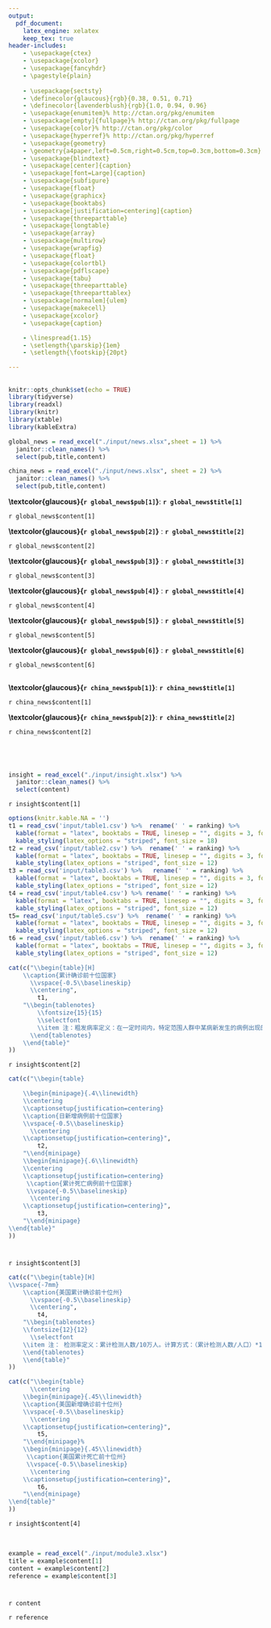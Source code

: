 ```yaml
---
output: 
  pdf_document:
    latex_engine: xelatex
    keep_tex: true
header-includes:
    - \usepackage{ctex}
    - \usepackage{xcolor}
    - \usepackage{fancyhdr}
    - \pagestyle{plain}
    
    - \usepackage{sectsty}
    - \definecolor{glaucous}{rgb}{0.38, 0.51, 0.71}
    - \definecolor{lavenderblush}{rgb}{1.0, 0.94, 0.96}
    - \usepackage{enumitem}% http://ctan.org/pkg/enumitem
    - \usepackage[empty]{fullpage}% http://ctan.org/pkg/fullpage
    - \usepackage{color}% http://ctan.org/pkg/color
    - \usepackage{hyperref}% http://ctan.org/pkg/hyperref
    - \usepackage{geometry}
    - \geometry{a4paper,left=0.5cm,right=0.5cm,top=0.3cm,bottom=0.3cm}
    - \usepackage{blindtext}
    - \usepackage[center]{caption}
    - \usepackage[font=Large]{caption}
    - \usepackage{subfigure}
    - \usepackage{float}
    - \usepackage{graphicx}
    - \usepackage{booktabs}
    - \usepackage[justification=centering]{caption}
    - \usepackage{threeparttable}
    - \usepackage{longtable}
    - \usepackage{array}
    - \usepackage{multirow}
    - \usepackage{wrapfig}
    - \usepackage{float}
    - \usepackage{colortbl}
    - \usepackage{pdflscape}
    - \usepackage{tabu}
    - \usepackage{threeparttable}
    - \usepackage{threeparttablex}
    - \usepackage[normalem]{ulem}
    - \usepackage{makecell}
    - \usepackage{xcolor}
    - \usepackage{caption}

    - \linespread{1.15}
    - \setlength{\parskip}{1em}
    - \setlength{\footskip}{20pt}

---
```

\captionsetup[figure]{name={图},labelsep=space} 
\captionsetup[table]{name={表},labelsep=space} 
\fontsize{22}{22}
\selectfont
\vspace{-10truemm}

\newcommand{\resheading}[1]{%
  \noindent\fcolorbox{lavenderblush}{lavenderblush}{\makebox[\dimexpr\textwidth-2\fboxsep-2\fboxrule][l]{\textbf{~#1}}}%
}

\begin{center}
\includegraphics[height=2cm]{./input/logo2.png} 
\end{center}


\begin{center}
\fontsize{45}{45}
\textcolor{glaucous}{\textbf{新冠早报}}
\end{center}

\begin{center}
\fontsize{22}{22}
{\textcolor{glaucous}{\textbf{第13期 \space 4月8日}}}
\end{center}


\resheading{\Huge 每日新闻}


## \textcolor{glaucous}{\Huge 国际}


```r
knitr::opts_chunk$set(echo = TRUE)
library(tidyverse)
library(readxl)
library(knitr)
library(xtable)
library(kableExtra)

global_news = read_excel("./input/news.xlsx",sheet = 1) %>%
  janitor::clean_names() %>% 
  select(pub,title,content)

china_news = read_excel("./input/news.xlsx", sheet = 2) %>%
  janitor::clean_names() %>% 
  select(pub,title,content)
```


**\textcolor{glaucous}{`r global_news$pub[1]`}**: **`r global_news$title[1]`**

`r global_news$content[1]`

**\textcolor{glaucous}{`r global_news$pub[2]`}** : **`r global_news$title[2]`**

`r global_news$content[2]`

**\textcolor{glaucous}{`r global_news$pub[3]`}** : **`r global_news$title[3]`**

`r global_news$content[3]`

**\textcolor{glaucous}{`r global_news$pub[4]`}** : **`r global_news$title[4]`**

`r global_news$content[4]`

**\textcolor{glaucous}{`r global_news$pub[5]`}** : **`r global_news$title[5]`**

`r global_news$content[5]`

**\textcolor{glaucous}{`r global_news$pub[6]`}** : **`r global_news$title[6]`**

`r global_news$content[6]`

## \textcolor{glaucous}{\Huge 国内}
**\textcolor{glaucous}{`r china_news$pub[1]`}**: **`r china_news$title[1]`**

`r china_news$content[1]`

**\textcolor{glaucous}{`r china_news$pub[2]`}**: **`r china_news$title[2]`**

`r china_news$content[2]`



\

\resheading{\Huge 疫情观察}

\begin{Large}
{数据源：约翰霍普金斯大学，The COVID Tracking Project \\ 数据截止至：北京时间3月28日 早4:00}
\end{Large}

# \textcolor{glaucous}{\Huge 一、世界疫情}
```r
insight = read_excel("./input/insight.xlsx") %>%
  janitor::clean_names() %>% 
  select(content)
```

`r insight$content[1]`

\begin{figure}[H]
\caption{世界疫情分布图} %最终文档中希望显示的图片标题
\centering
\includegraphics[]{./input/covid1.png} %插入图片，[]中设置图片大小，{}中是图片文件名
\label{} %用于文内引用的标签
\end{figure}


```r
options(knitr.kable.NA = '')
t1 = read_csv('input/table1.csv') %>%  rename(' ' = ranking) %>%
  kable(format = "latex", booktabs = TRUE, linesep = "", digits = 3, format.args = list(big.mark = ',')) %>% 
  kable_styling(latex_options = "striped", font_size = 18)
t2 = read_csv('input/table2.csv') %>%  rename(' ' = ranking) %>% 
  kable(format = "latex", booktabs = TRUE, linesep = "", digits = 3, format.args = list(big.mark = ',')) %>% 
  kable_styling(latex_options = "striped", font_size = 12)
t3 = read_csv('input/table3.csv') %>%   rename(' ' = ranking) %>% 
  kable(format = "latex", booktabs = TRUE, linesep = "", digits = 3, format.args = list(big.mark = ',')) %>% 
  kable_styling(latex_options = "striped", font_size = 12)
t4 = read_csv('input/table4.csv') %>% rename(' ' = ranking) %>% 
  kable(format = "latex", booktabs = TRUE, linesep = "", digits = 3, format.args = list(big.mark = ',')) %>% 
  kable_styling(latex_options = "striped", font_size = 12)
t5= read_csv('input/table5.csv') %>%  rename(' ' = ranking) %>% 
  kable(format = "latex", booktabs = TRUE, linesep = "", digits = 3, format.args = list(big.mark = ',')) %>% 
  kable_styling(latex_options = "striped", font_size = 12)
t6 = read_csv('input/table6.csv') %>%  rename(' ' = ranking) %>% 
  kable(format = "latex", booktabs = TRUE, linesep = "", digits = 3, format.args = list(big.mark = ',')) %>% 
  kable_styling(latex_options = "striped", font_size = 12)
```

```r
cat(c("\\begin{table}[H]
    \\caption{累计确诊前十位国家}
      \\vspace{-0.5\\baselineskip}
      \\centering",
        t1,
    "\\begin{tablenotes}
        \\fontsize{15}{15}
        \\selectfont
        \\item 注：粗发病率定义：在一定时间内，特定范围人群中某病新发生的病例出现的频率。计算方式：（累计确诊病例/人口）×10万  %此处加入注释信息
      \\end{tablenotes}
    \\end{table}"
))
```



`r insight$content[2]`

```r
cat(c("\\begin{table}

    \\begin{minipage}{.4\\linewidth}
    \\centering
    \\captionsetup{justification=centering}
    \\caption{日新增病例前十位国家}
    \\vspace{-0.5\\baselineskip}
      \\centering
    \\captionsetup{justification=centering}",
        t2,
    "\\end{minipage}
    \\begin{minipage}{.6\\linewidth}
    \\centering
    \\captionsetup{justification=centering}
     \\caption{累计死亡病例前十位国家}
     \\vspace{-0.5\\baselineskip}
      \\centering
    \\captionsetup{justification=centering}",
        t3,
    "\\end{minipage} 
\\end{table}"
))
```

\begin{figure}[H]
\centering
\begin{minipage}[b]{0.48\linewidth}
\caption{日新增确诊病例国家趋势图\\（中国及其他前五位国家）}
\includegraphics[]{./input/covid2.pdf}
\label{}
\end{minipage}
\quad
\begin{minipage}[b]{0.48\linewidth}
\caption{日新增死亡病例国家趋势图\\（前五位国家） }
\includegraphics[]{./input/covid3.pdf}
\label{}
\end{minipage}
\end{figure}




# \textcolor{glaucous}{\Huge 二、美国疫情}

`r insight$content[3]`

\begin{figure}[H] 
\caption{美国本土疫情分布图} %最终文档中希望显示的图片标题
\centering
\includegraphics[]{./input/covid4.png} %插入图片，[]中设置图片大小，{}中是图片文件名
\label{} %用于文内引用的标签
\end{figure}


```r
cat(c("\\begin{table}[H]
\\vspace{-7mm}
    \\caption{美国累计确诊前十位州}
      \\vspace{-0.5\\baselineskip}
      \\centering",
        t4,
    "\\begin{tablenotes}
    \\fontsize{12}{12}
      \\selectfont
    \\item 注： 检测率定义：累计检测人数/10万人。计算方式：（累计检测人数/人口）*10万
    \\end{tablenotes}
    \\end{table}"
))
```



\begin{figure}[H]
\centering
\begin{minipage}[b]{0.48\linewidth}
\caption{美国日新增确诊前五位州趋势图}
\includegraphics[]{./input/covid5.pdf}
\label{}
\end{minipage}
\quad
\begin{minipage}[b]{0.48\linewidth}
\caption{美国日新增死亡前五位州趋势图}
\includegraphics[]{./input/covid6.pdf}
\label{}
\end{minipage}
\end{figure}


```r
cat(c("\\begin{table}
      \\centering
    \\begin{minipage}{.45\\linewidth}
    \\caption{美国新增确诊前十位州}
    \\vspace{-0.5\\baselineskip}
      \\centering
    \\captionsetup{justification=centering}",
        t5,
    "\\end{minipage}%
    \\begin{minipage}{.45\\linewidth}
     \\caption{美国累计死亡前十位州}
     \\vspace{-0.5\\baselineskip}
      \\centering
    \\captionsetup{justification=centering}",
        t6,
    "\\end{minipage} 
\\end{table}"
))
```



`r insight$content[4]`

\

\resheading{\Huge 案例分析}

```r
example = read_excel("./input/module3.xlsx")
title = example$content[1]
content = example$content[2]
reference = example$content[3]
```


# \textcolor{glaucous}{\Huge `r title`}

`r content`




\Large `r reference`


\centering
\fontsize{12}{12}
\selectfont
\begin{tabular}{ll}

主编：马晶  &  副主编:薛成海\,  仁晖  \\
执行责任编辑:王冠  & 责任编辑:乐昊欣\, 闫怡璇 \\
新闻组:张宁\, 张心其  & 数据分析:杜兆慧 \\
案例分析: 史珂玮  &  微信排版:韩佩瑾 \\
\multicolumn{2}{l}{可视化组:张立达\, 孙昊\, 唐星鸿\, 齐维为\, 刘逸洋\,张祺珉\,周梓淇}

\end{tabular}




                   